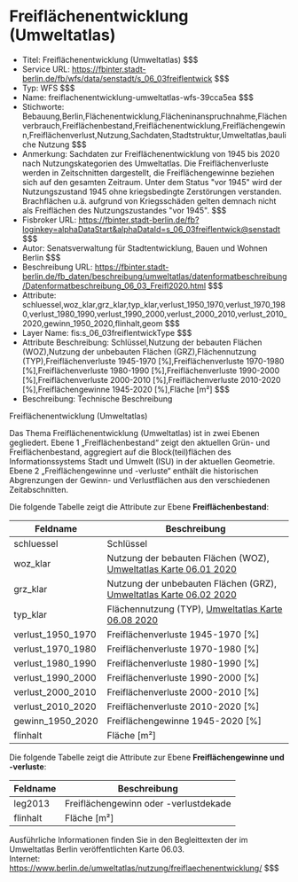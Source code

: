 # Freiflächenentwicklung (Umweltatlas)
- Titel: Freiflächenentwicklung (Umweltatlas) $$$
- Service URL: https://fbinter.stadt-berlin.de/fb/wfs/data/senstadt/s_06_03freiflentwick $$$
- Typ: WFS $$$
- Name: freiflachenentwicklung-umweltatlas-wfs-39cca5ea $$$
- Stichworte: Bebauung,Berlin,Flächenentwicklung,Flächeninanspruchnahme,Flächenverbrauch,Freiflächenbestand,Freiflächenentwicklung,Freiflächengewinn,Freiflächenverlust,Nutzung,Sachdaten,Stadtstruktur,Umweltatlas,bauliche Nutzung $$$
- Anmerkung: Sachdaten zur Freiflächenentwicklung von 1945 bis 2020 nach Nutzungskategorien des Umweltatlas. Die Freiflächenverluste werden in Zeitschnitten dargestellt, die Freiflächengewinne beziehen sich auf den gesamten Zeitraum. Unter dem Status "vor 1945" wird der Nutzungszustand 1945 ohne kriegsbedingte Zerstörungen verstanden. Brachflächen u.ä. aufgrund von Kriegsschäden gelten demnach nicht als Freiflächen des Nutzungszustandes "vor 1945". $$$
- Fisbroker URL: https://fbinter.stadt-berlin.de/fb?loginkey=alphaDataStart&alphaDataId=s_06_03freiflentwick@senstadt $$$
- Autor: Senatsverwaltung für Stadtentwicklung, Bauen und Wohnen Berlin $$$
- Beschreibung URL: https://fbinter.stadt-berlin.de/fb_daten/beschreibung/umweltatlas/datenformatbeschreibung/Datenformatbeschreibung_06_03_Freifl2020.html $$$
- Attribute: schluessel,woz_klar,grz_klar,typ_klar,verlust_1950_1970,verlust_1970_1980,verlust_1980_1990,verlust_1990_2000,verlust_2000_2010,verlust_2010_2020,gewinn_1950_2020,flinhalt,geom $$$
- Layer Name: fis:s_06_03freiflentwickType $$$
- Attribute Beschreibung: Schlüssel,Nutzung der bebauten Flächen (WOZ),Nutzung der unbebauten Flächen (GRZ),Flächennutzung (TYP),Freiflächenverluste 1945-1970 [%],Freiflächenverluste 1970-1980 [%],Freiflächenverluste 1980-1990 [%],Freiflächenverluste 1990-2000 [%],Freiflächenverluste 2000-2010 [%],Freiflächenverluste 2010-2020 [%],Freiflächengewinne 1945-2020 [%],Fläche [m²] $$$
- Beschreibung: Technische Beschreibung 

Freiflächenentwicklung (Umweltatlas)

Das Thema Freiflächenentwicklung (Umweltatlas) ist in zwei Ebenen gegliedert. Ebene 1 „Freiflächenbestand“ zeigt den aktuellen Grün- und Freiflächenbestand, aggregiert auf die Block(teil)flächen des Informationssystems Stadt und Umwelt (ISU) in der aktuellen Geometrie. Ebene 2 „Freiflächengewinne und -verluste“ enthält die historischen Abgrenzungen der Gewinn- und Verlustflächen aus den verschiedenen Zeitabschnitten.

 Die folgende Tabelle zeigt die Attribute zur Ebene **Freiflächenbestand**:

| **Feldname**        | **Beschreibung**                                                                                                                                                                               |
| ------------------- | ---------------------------------------------------------------------------------------------------------------------------------------------------------------------------------------------- |
| schluessel          | Schlüssel                                                                                                                                                                                      |
| woz\_klar           | Nutzung der bebauten Flächen (WOZ), [Umweltatlas Karte 06.01 2020](https://www.berlin.de/umweltatlas/nutzung/flaechennutzung/2020/karten/artikel.1175279.php "Umweltatlas Karte 06.01 2020")   |
| grz\_klar           | Nutzung der unbebauten Flächen (GRZ), [Umweltatlas Karte 06.02 2020](https://www.berlin.de/umweltatlas/nutzung/flaechennutzung/2020/karten/artikel.1175290.php "Umweltatlas Karte 06.02 2020") |
| typ\_klar           | Flächennutzung (TYP), [Umweltatlas Karte 06.08 2020](https://www.berlin.de/umweltatlas/nutzung/stadtstruktur/2020/karten/artikel.1175314.php "Umweltatlas Karte 06.08 2020")                   |
| verlust\_1950\_1970 | Freiflächenverluste 1945-1970 \[%\]                                                                                                                                                            |
| verlust\_1970\_1980 | Freiflächenverluste 1970-1980 \[%\]                                                                                                                                                            |
| verlust\_1980\_1990 | Freiflächenverluste 1980-1990 \[%\]                                                                                                                                                            |
| verlust\_1990\_2000 | Freiflächenverluste 1990-2000 \[%\]                                                                                                                                                            |
| verlust\_2000\_2010 | Freiflächenverluste 2000-2010 \[%\]                                                                                                                                                            |
| verlust\_2010\_2020 | Freiflächenverluste 2010-2020 \[%\]                                                                                                                                                            |
| gewinn\_1950\_2020  | Freiflächengewinne 1945-2020 \[%\]                                                                                                                                                             |
| flinhalt            | Fläche \[m²\]                                                                                                                                                                                  |

 Die folgende Tabelle zeigt die Attribute zur Ebene **Freiflächengewinne und -verluste**:

| **Feldname** | **Beschreibung**                      |
| ------------ | ------------------------------------- |
| leg2013      | Freiflächengewinn oder -verlustdekade |
| flinhalt     | Fläche \[m²\]                         |

Ausführliche Informationen finden Sie in den Begleittexten der im Umweltatlas Berlin veröffentlichten Karte 06.03.  
Internet: https://www.berlin.de/umweltatlas/nutzung/freiflaechenentwicklung/ $$$
